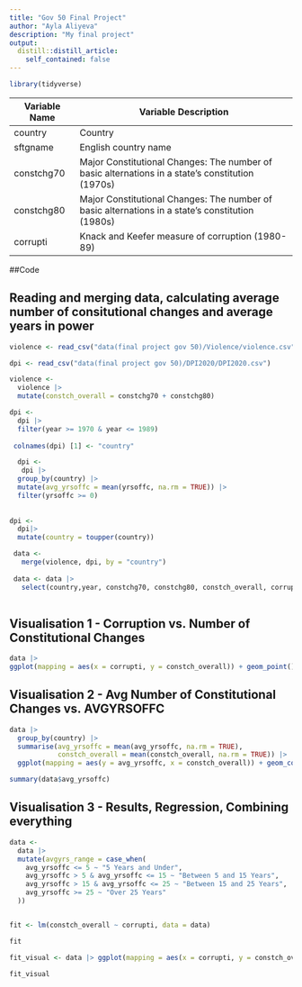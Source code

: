 ```yaml
---
title: "Gov 50 Final Project"
author: "Ayla Aliyeva"
description: "My final project"
output:
  distill::distill_article:
    self_contained: false
---
```

```r
library(tidyverse)
```

Variable Name        Variable Description
-------------        --------------------
country              Country                                                                                                                                                                                                     
sftgname             English country name                                                                                                                                                                                    
constchg70           Major Constitutional Changes: The number of basic alternations in a state's constitution (1970s)                                                                                                                     
constchg80           Major Constitutional Changes: The number of basic alternations in a state's constitution (1980s)                                                                                                                       
corrupti             Knack and Keefer measure of corruption (1980-89)






##Code

## Reading and merging data, calculating average number of consitutional changes and average years in power


```r
violence <- read_csv("data(final project gov 50)/Violence/violence.csv")

dpi <- read_csv("data(final project gov 50)/DPI2020/DPI2020.csv")

violence <- 
  violence |>
  mutate(constch_overall = constchg70 + constchg80) 

dpi <- 
  dpi |>
  filter(year >= 1970 & year <= 1989) 
  
 colnames(dpi) [1] <- "country"

  dpi <- 
   dpi |>
  group_by(country) |>
  mutate(avg_yrsoffc = mean(yrsoffc, na.rm = TRUE)) |>
  filter(yrsoffc >= 0)
  
  
dpi <- 
  dpi|>
  mutate(country = toupper(country))

 data <- 
   merge(violence, dpi, by = "country") 
 
 data <- data |>
   select(country,year, constchg70, constchg80, constch_overall, corrupti, yrsoffc, avg_yrsoffc)
 


```


                                                    
                                                                                            
## Visualisation 1 - Corruption vs. Number of Constitutional Changes

```r
data |>
ggplot(mapping = aes(x = corrupti, y = constch_overall)) + geom_point() + labs (title = "Number of Constitutional Changes by Corruption Level", y = "Number of Constitutional Changes", x = "Corruption Level") 

```






## Visualisation 2 - Avg Number of Constitutional Changes vs. AVGYRSOFFC

```r
data |>
  group_by(country) |>
  summarise(avg_yrsoffc = mean(avg_yrsoffc, na.rm = TRUE),
            constch_overall = mean(constch_overall, na.rm = TRUE)) |>
  ggplot(mapping = aes(y = avg_yrsoffc, x = constch_overall)) + geom_col() + labs(y = "Mean Chief Officer Term", x = "Number of Constitutional Changes")

```

```r
summary(data$avg_yrsoffc)
```




## Visualisation 3 - Results, Regression, Combining everything 
 

```r

data <- 
  data |>
  mutate(avgyrs_range = case_when(
    avg_yrsoffc <= 5 ~ "5 Years and Under",
    avg_yrsoffc > 5 & avg_yrsoffc <= 15 ~ "Between 5 and 15 Years",
    avg_yrsoffc > 15 & avg_yrsoffc <= 25 ~ "Between 15 and 25 Years",
    avg_yrsoffc >= 25 ~ "Over 25 Years"
  ))


fit <- lm(constch_overall ~ corrupti, data = data)

fit

fit_visual <- data |> ggplot(mapping = aes(x = corrupti, y = constch_overall, colour = avgyrs_range)) + geom_point() + geom_smooth(method = lm, colour = "brown") + labs(title = "Linear Regression on Corruption and Constitutional Changes", y = "Number of Constitutional Changes", x = "Corruption Level", colour = "Mean Chief Executive Term" )

fit_visual
```




























